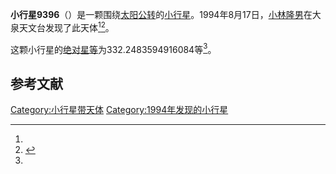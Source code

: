 {{Infobox planet
| bgcolour = #FFFFC0
| name = 9396 Yamaneakisato
| symbol = 
| image = 
| caption = 
| discovery = yes
| discovery_ref = 
| discoverer = [[小林隆男|小林隆男]]
| discovery_site = [[大泉天文台|大泉天文台]] 
| discovered = 1994年8月17日
| designations = yes
| mp_name = 
| named_after = 
| alt_names = 1994 QT/ 1978 TC3 / 1997 CQ18 / 1998 HV69
| mp_category = [[主带小行星|主带小行星]]
| orbit_ref = <ref name="a">[http://ssd.jpl.nasa.gov/sbdb.cgi?sstr=9396 9396 Yamaneakisato] {{Wayback|url=http://ssd.jpl.nasa.gov/sbdb.cgi?sstr=9396 |date=20210720123012 }}，小行星數據庫瀏覽器（JPL Small-Body Database Browser）－[[美国国家航空航天局|美国国家航空航天局]]喷气推进实验室</ref>
| epoch = 2456400.5 (2013年4月18日更新)
| aphelion = {{convert|3.609103416779925|AU|km|3|abbr=on|lk=out}}
| perihelion = {{convert|2.559955922694631|AU|km|3|abbr=on}}
| semimajor = {{convert|3.084529669737278|AU|km|3|abbr=on}}
| eccentricity = 0.17006604
| period = 1978.708662 [[日|日]]<br />5.42[[儒略年|儒略年]]
| avg_speed = 
| inclination = 1.901362673791165
| asc_node = 11.99007084677739
| mean_anomaly = 
| arg_peri = 332.2483594916084
| satellites = 
| physical_characteristics = yes
| dimensions = 
| mass = 
| density = 
| surface_grav = 
| escape_velocity = 
| sidereal_day = 
| axial_tilt = 
| pole_ecliptic_lat = 
| pole_ecliptic_lon = 
| albedo = 
| temperatures= 
| temp_name1 = 
| mean_temp_1 = 
| max_temp_1 = 
| temp_name2 = 
| max_temp_2 = 
| spectral_type = 
| abs_magnitude = 332.2483594916084
}}

'''小行星9396'''（{{lang-en|9396 Yamaneakisato}}）是一颗围绕[[太阳|太阳]][[公转|公转]]的[[小行星|小行星]]。1994年8月17日，[[小林隆男|小林隆男]]在大泉天文台发现了此天体<ref name="a" /><ref>{{cite news|title=小行星列表|url=http://cfa-www.harvard.edu/iau/lists/NumberedMPs.txt|accessdate=2013-07-08|newspaper=哈佛大学|archive-date=2008-05-17|archive-url=https://web.archive.org/web/20080517010638/http://cfa-www.harvard.edu/iau/lists/NumberedMPs.txt|dead-url=no}}</ref>。

这颗小行星的[[绝对星等|绝对星等]]为332.2483594916084等<ref name="a" />。

==参考文献==
{{reflist}}
{{Minor Planet Number|[[小行星9395|小行星9395]]|[[小行星9397|小行星9397]]}}

{{小天体}}

[[Category:小行星带天体|Category:小行星带天体]]
[[Category:1994年发现的小行星|Category:1994年发现的小行星]]

{{asteroid-stub}}